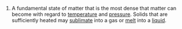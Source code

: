 #A fundamental state of matter that is the most dense that matter can become with regard to [[temperature]] and [[pressure]].  Solids that are sufficiently heated may [[sublimate]] into a gas or [[melt]] into a [[liquid]].
